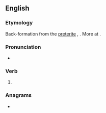 ==English==

===Etymology===
Back-formation from the [[preterite]] {{m|en|abraid}}, {{m|en|abrayde}}. More at {{m|en|abraid}}.

===Pronunciation===
* {{rhymes|eɪ|lang=en}}

===Verb===
{{en-verb}}

# {{obsolete form of|abraid|lang=en}}

===Anagrams===
* {{anagrams|en|a=aabry|Araby|Aybar|Ayrab}}